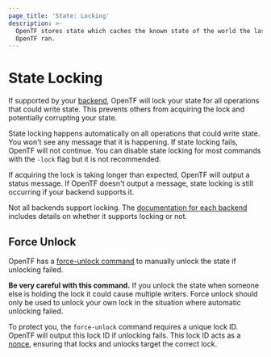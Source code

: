 ```yaml
---
page_title: 'State: Locking'
description: >-
  OpenTF stores state which caches the known state of the world the last time
  OpenTF ran.
---
```


# State Locking

If supported by your [backend](/opentf/language/settings/backends/configuration), OpenTF will lock your
state for all operations that could write state. This prevents
others from acquiring the lock and potentially corrupting your state.

State locking happens automatically on all operations that could write
state. You won't see any message that it is happening. If state locking fails,
OpenTF will not continue. You can disable state locking for most commands
with the `-lock` flag but it is not recommended.

If acquiring the lock is taking longer than expected, OpenTF will output
a status message. If OpenTF doesn't output a message, state locking is
still occurring if your backend supports it.

Not all backends support locking. The
[documentation for each backend](/opentf/language/settings/backends/configuration)
includes details on whether it supports locking or not.

## Force Unlock

OpenTF has a [force-unlock command](/opentf/cli/commands/force-unlock)
to manually unlock the state if unlocking failed.

**Be very careful with this command.** If you unlock the state when someone
else is holding the lock it could cause multiple writers. Force unlock should
only be used to unlock your own lock in the situation where automatic
unlocking failed.

To protect you, the `force-unlock` command requires a unique lock ID. OpenTF
will output this lock ID if unlocking fails. This lock ID acts as a
[nonce](https://en.wikipedia.org/wiki/Cryptographic_nonce), ensuring
that locks and unlocks target the correct lock.
